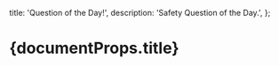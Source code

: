   title: 'Question of the Day!',
  description:
    'Safety Question of the Day.',
};


# {documentProps.title}

<QOD />

